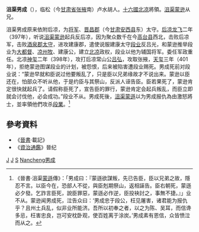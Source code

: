'''沮渠男成'''（{{bd|？||401年|catIdx=J}}），临松（今[[甘肃省|甘肃省]][[张掖|张掖]]南）卢水胡人。[[十六國|十六國]][[北凉|北凉]]將領。[[沮渠蒙逊|沮渠蒙逊]]从兄。

沮渠男成原来依附后凉，为[[将军_(中國古代)|将军]]、[[晋昌郡|晋昌郡]]（今[[甘肃|甘肃]][[安西县|安西县]]东）太守。[[后凉|后凉]][[龍飛_(後涼)|龙飞]]二年（397年），听说[[沮渠蒙逊|沮渠蒙逊]]起兵反后凉，因为聚众数千在今[[高台县|高台县]]西北，击败后凉军，击败[[酒泉郡|酒泉郡]][[太守|太守]]，进攻建康郡，遣使说服建康太守[[段业|段业]]反吕光，和蒙逊推举段业为[[大都督|大都督]]、[[凉州|凉州]][[牧|牧]]、建康公，建立[[北凉|北凉]]政权，段业以他为辅国将军。委任军政重任。北凉[[神玺|神玺]]二年（398年），攻打后凉常山公[[吕弘|吕弘]]，攻取张掖，[[天玺_(北凉)|天玺]]三年（401年），拒绝蒙逊图谋段业的计划，被怨恨，后来被陷害遭段业赐死。男成死前对段业说：“蒙逊早就和臣说过他要叛乱了，只是臣以兄弟缘故才不说出来。蒙逊以臣还在，怕部众不听从他，于是约臣与其祭山，反派人诬告臣。臣若果死了，蒙逊肯定很快就起兵了。请假称臣死了，宣告臣的罪行，蒙逊肯定会起兵叛乱，而臣立即就会讨伐他，必会成功。”段业不从。男成死後，[[沮渠蒙遜|沮渠蒙遜]]以为男成报仇為由激怒將士，並率領他們攻杀[[段業|段業]]。<ref>《晉書·沮渠[[蒙遜|蒙遜]]傳》：「男成曰：『蒙遜欲謀叛，先已告臣，臣以兄弟之故，隱忍不言。以臣今在，恐部人不從，與臣剋期祭山，返相誣告。臣右朝死，蒙遜必夕發。乞詐言臣死，說臣罪惡，蒙遜必作逆，臣投袂討之，事無不捷。』」业不从。蒙逊闻男成死，泣告众曰：‘男成忠于段公，枉见屠害，诸君能为报仇乎？且州土兵乱，似非业所能济。吾所以初奉之者，以之为陈、吴耳，而信谗多忌，枉害忠良，岂可安枕卧观，使百姓离于涂炭。’男成素有恩信，众皆愤泣而从之。</ref>

== 參考資料 ==
*《[[晉書|晉書]]·載記》
*《[[資治通鑑|資治通鑑]]》晉纪

[[Category:五胡十六国军事人物|J]]
[[Category:北凉|J]]
[[Category:十六国匈奴人|S]]
[[Category:沮渠姓|Nancheng男成]]